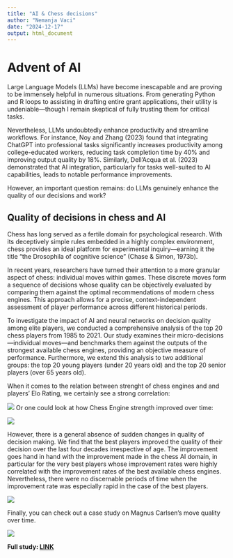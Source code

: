 ```yaml
---
title: "AI & Chess decisions"
author: "Nemanja Vaci"
date: "2024-12-17"
output: html_document
---
```


# Advent of AI

Large Language Models (LLMs) have become inescapable and are proving to be immensely helpful in numerous situations. From generating Python and R loops to assisting in drafting entire grant applications, their utility is undeniable—though I remain skeptical of fully trusting them for critical tasks. 

Nevertheless, LLMs undoubtedly enhance productivity and streamline workflows. For instance, Noy and Zhang (2023) found that integrating ChatGPT into professional tasks significantly increases productivity among college-educated workers, reducing task completion time by 40% and improving output quality by 18%. Similarly, Dell'Acqua et al. (2023) demonstrated that AI integration, particularly for tasks well-suited to AI capabilities, leads to notable performance improvements.

However, an important question remains: do LLMs genuinely enhance the quality of our decisions and work?
  
## Quality of decisions in chess and AI
  
Chess has long served as a fertile domain for psychological research. With its deceptively simple rules embedded in a highly complex environment, chess provides an ideal platform for experimental inquiry—earning it the title "the Drosophila of cognitive science" (Chase & Simon, 1973b).

In recent years, researchers have turned their attention to a more granular aspect of chess: individual moves within games. These discrete moves form a sequence of decisions whose quality can be objectively evaluated by comparing them against the optimal recommendations of modern chess engines. This approach allows for a precise, context-independent assessment of player performance across different historical periods.

To investigate the impact of AI and neural networks on decision quality among elite players, we conducted a comprehensive analysis of the top 20 chess players from 1985 to 2021. Our study examines their micro-decisions—individual moves—and benchmarks them against the outputs of the strongest available chess engines, providing an objective measure of performance. Furthermore, we extend this analysis to two additional groups: the top 20 young players (under 20 years old) and the top 20 senior players (over 65 years old). 

When it comes to the relation between strenght of chess engines and and players' Elo Rating, we certainly see a strong correlation:

![](/images/EngGMElo.png)
Or one could look at how Chess Engine strength improved over time:

![](/images/EloAI.jpg)

However, there is a general absence of sudden changes in quality of decision making. We find that the best players improved the quality of their decision over the last four decades irrespective of age. The improvement goes hand in hand with the improvement made in the chess AI domain, in particular for the very best players whose improvement rates were highly correlated with the improvement rates of the best available chess engines. Nevertheless, there were no discernable periods of time when the improvement rate was especially rapid in the case of the best players.


![](/images/MCP_chess.jpg)

Finally, you can check out a case study on Magnus Carlsen's move quality over time.

![](/images/MC.jpg)

__Full study: [LINK](https://bpspsychub.onlinelibrary.wiley.com/doi/full/10.1111/bjop.12750)__
